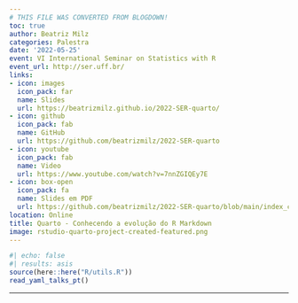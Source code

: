 ```yaml
---
# THIS FILE WAS CONVERTED FROM BLOGDOWN!
toc: true
author: Beatriz Milz
categories: Palestra
date: '2022-05-25'
event: VI International Seminar on Statistics with R
event_url: http://ser.uff.br/
links:
- icon: images
  icon_pack: far
  name: Slides
  url: https://beatrizmilz.github.io/2022-SER-quarto/
- icon: github
  icon_pack: fab
  name: GitHub
  url: https://github.com/beatrizmilz/2022-SER-quarto
- icon: youtube
  icon_pack: fab
  name: Video
  url: https://www.youtube.com/watch?v=7nnZGIQEy7E
- icon: box-open
  icon_pack: fa
  name: Slides em PDF
  url: https://github.com/beatrizmilz/2022-SER-quarto/blob/main/index_compressed.pdf
location: Online
title: Quarto - Conhecendo a evolução do R Markdown
image: rstudio-quarto-project-created-featured.png
---
```


```r
#| echo: false
#| results: asis
source(here::here("R/utils.R"))
read_yaml_talks_pt()
```

------------------------------------------------------------------------
